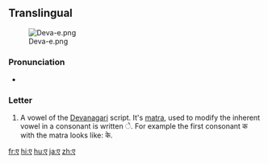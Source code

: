 ==Translingual==
[[File:Deva-e.png|thumb]]

===Pronunciation===
* {{IPA|/eː/|lang=mul}}

===Letter===
{{mul-deva|e}}

# A vowel of the [[Devanagari]] script.  It's [[matra]], used to modify the inherent vowel in a consonant is written &#x0947;.  For example the first consonant क with the matra looks like: के.

[[fr:ए]]
[[hi:ए]]
[[hu:ए]]
[[ja:ए]]
[[zh:ए]]